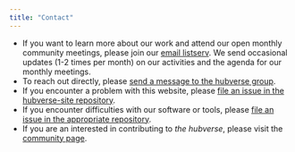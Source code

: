 ```yaml
---
title: "Contact"
---
```


- If you want to learn more about our work and attend our open monthly community meetings, please join our [email listserv](https://groups.io/g/hubverse). We send occasional updates (1-2 times per month) on our activities and the agenda for our monthly meetings.
- To reach out directly, please [send a message to the hubverse group](mailto:hubverse+owner@groups.io).
- If you encounter a problem with this website, please [file an issue in the hubverse-site repository](https://github.com/hubverse-org/hubverse-site/issues).
- If you encounter difficulties with our software or tools, please [file an issue in the appropriate repository](/community/index.qmd#file-issues).
- If you are an interested in contributing to _the hubverse_, please visit the [community page](/community/index.qmd).
